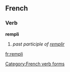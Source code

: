==French==
===Verb===
'''rempli'''
#''past participle of [[remplir]]''


[[Category:French verb forms]]

[[fr:rempli]]